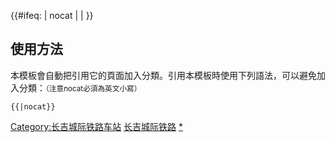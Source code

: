 {{鐵道路線|
| 模板名稱 = 长吉城际铁路
| 名稱 = [[长吉城际铁路]]
| 代表色 = #0033c9
| Logo = [[File:China Railways.svg|17px]]
| 背景顏色 = #FFFFFF
| 車站列表 = [[长春站|长春]] – [[空港站|<span style="color:#808080;">空港</span>]] – [[龙嘉站|龙嘉]] – [[九台南站|九台南]] – [[新桦皮厂站|<span style="color:#808080;">新桦皮厂</span>]] – [[双吉站|双吉]] – [[吉林站|吉林]] <hr />注释：<span style="color:#808080;">灰色字体</span>为预留车站。
}}
<includeonly>{{#ifeq: {{{1}}} | nocat | <!--空--> | [[Category:长吉城际铁路车站]] }}</includeonly><noinclude>

==使用方法==
本模板會自動把引用它的頁面加入分類。引用本模板時使用下列語法，可以避免加入分類：<small>（注意nocat必須為英文小寫）</small>
 <nowiki>{{</nowiki>{{PAGENAME}}<nowiki>|nocat}}</nowiki>
[[Category:中國鐵路路線模板|长吉城际铁路]]
[[Category:长吉城际铁路车站|*]]
</noinclude>
